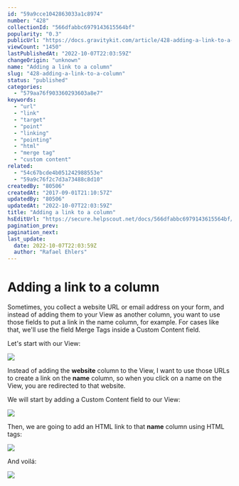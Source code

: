 ```yaml
---
id: "59a9cce1042863033a1c8974"
number: "428"
collectionId: "566dfabbc6979143615564bf"
popularity: "0.3"
publicUrl: "https://docs.gravitykit.com/article/428-adding-a-link-to-a-column"
viewCount: "1450"
lastPublishedAt: "2022-10-07T22:03:59Z"
changeOrigin: "unknown"
name: "Adding a link to a column"
slug: "428-adding-a-link-to-a-column"
status: "published"
categories: 
  - "579aa76f903360293603a8e7"
keywords: 
  - "url"
  - "link"
  - "target"
  - "point"
  - "linking"
  - "pointing"
  - "html"
  - "merge tag"
  - "custom content"
related: 
  - "54c67bcde4b051242988553e"
  - "59a9c76f2c7d3a73488c8d10"
createdBy: "80506"
createdAt: "2017-09-01T21:10:57Z"
updatedBy: "80506"
updatedAt: "2022-10-07T22:03:59Z"
title: "Adding a link to a column"
hsEditUrl: "https://secure.helpscout.net/docs/566dfabbc6979143615564bf/article/59a9cce1042863033a1c8974"
pagination_prev: 
pagination_next: 
last_update:
  date: 2022-10-07T22:03:59Z
  author: "Rafael Ehlers"
---
```


# Adding a link to a column

Sometimes, you collect a website URL or email address on your form, and instead of adding them to your View as another column, you want to use those fields to put a link in the name column, for example. For cases like that, we'll use the field Merge Tags inside a Custom Content field.

Let's start with our View:

![](https://s3.amazonaws.com/helpscout.net/docs/assets/54c58489e4b051242988532c/images/59a9cd8e2c7d3a73488c8d37/file-Kb7XsryiiI.jpg)

Instead of adding the **website** column to the View, I want to use those URLs to create a link on the **name** column, so when you click on a name on the View, you are redirected to that website.

We will start by adding a Custom Content field to our View:

![](https://s3.amazonaws.com/helpscout.net/docs/assets/54c58489e4b051242988532c/images/59a9c8ce042863033a1c895b/file-wcKORciYjx.jpg)

Then, we are going to add an HTML link to that **name** column using HTML tags:

![](https://s3.amazonaws.com/helpscout.net/docs/assets/54c58489e4b051242988532c/images/59a9ce8f2c7d3a73488c8d3c/file-muAxL31J1B.jpg)

And voilá:

![](https://s3.amazonaws.com/helpscout.net/docs/assets/54c58489e4b051242988532c/images/59a9cf0f042863033a1c8982/file-KwbgEy6vvY.jpg)
